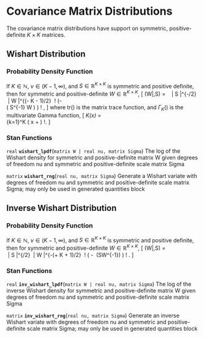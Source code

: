 # Covariance Matrix Distributions

The covariance matrix distributions have support on symmetric,
positive-definite $K \times K$ matrices.

## Wishart Distribution

### Probability Density Function

If $K \in \mathbb{N}$, $\nu \in (K-1,\infty)$, and $S \in
\mathbb{R}^{K \times K}$ is symmetric and positive definite, then for
symmetric and positive-definite $W \in \mathbb{R}^{K \times K}$, \[
\text{Wishart}(W|\nu,S) = \frac{1}{2^{\nu K / 2}} \ \frac{1}{\Gamma_K
\! \left( \frac{\nu}{2} \right)} \ \left| S \right|^{-\nu/2} \ \left|
W \right|^{(\nu - K - 1)/2} \ \exp \! \left(- \frac{1}{2} \
\text{tr}\left( S^{-1} W \right) \right) \! , \] where $\text{tr}()$
is the matrix trace function, and $\Gamma_K()$ is the multivariate
Gamma function, \[ \Gamma_K(x) = \frac{1}{\pi^{K(K-1)/4}} \
\prod_{k=1}^K \Gamma \left( x + \frac{1 - k}{2} \right) \!. \]

\pitem{W}{wishart}{nu, Sigma}

### Stan Functions

<!-- wishart -->
<!-- real; wishart_lpdf; (matrix W | real nu, matrix Sigma); -->

`real` **`wishart_lpdf`**(`matrix W | real nu, matrix Sigma`)
The log of the Wishart density for symmetric and positive-definite
matrix W given degrees of freedom nu and symmetric and
positive-definite scale matrix Sigma

<!-- wishart -->
<!-- matrix; wishart_rng; (real nu, matrix Sigma); -->

`matrix` **`wishart_rng`**(`real nu, matrix Sigma`)
Generate a Wishart variate with degrees of freedom nu and symmetric
and positive-definite scale matrix Sigma; may only be used in
generated quantities block

## Inverse Wishart Distribution

### Probability Density Function

If $K \in \mathbb{N}$, $\nu \in (K-1,\infty)$, and $S \in
\mathbb{R}^{K \times   K}$ is symmetric and positive definite, then
for symmetric and positive-definite $W \in \mathbb{R}^{K \times K}$,
\[ \text{InvWishart}(W|\nu,S) = \frac{1}{2^{\nu K / 2}} \
\frac{1}{\Gamma_K \! \left( \frac{\nu}{2} \right)} \ \left| S
\right|^{\nu/2} \ \left| W \right|^{-(\nu + K + 1)/2} \ \exp \! \left(
- \frac{1}{2} \ \text{tr}(SW^{-1}) \right) \! . \]

\pitem{W}{inv_wishart}{nu, Sigma}

### Stan Functions

<!-- inv_wishart -->
<!-- real; inv_wishart_lpdf; (matrix W | real nu, matrix Sigma); -->

`real` **`inv_wishart_lpdf`**(`matrix W | real nu, matrix Sigma`)
The log of the inverse Wishart density for symmetric and
positive-definite matrix W given degrees of freedom nu and symmetric
and positive-definite scale matrix Sigma

<!-- inv_wishart -->
<!-- matrix; inv_wishart_rng; (real nu, matrix Sigma); -->

`matrix` **`inv_wishart_rng`**(`real nu, matrix Sigma`)
Generate an inverse Wishart variate with degrees of freedom nu and
symmetric and positive-definite scale matrix Sigma; may only be used
in generated quantities block

